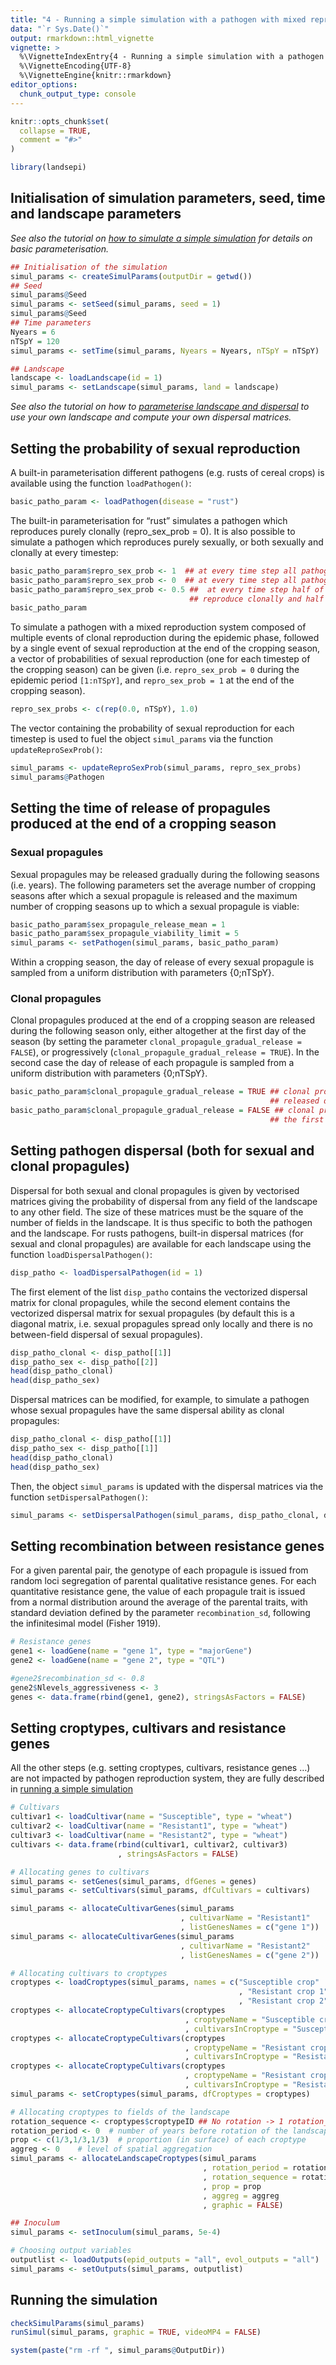 ```yaml
---
title: "4 - Running a simple simulation with a pathogen with mixed reproduction system"
data: "`r Sys.Date()`"
output: rmarkdown::html_vignette
vignette: >
  %\VignetteIndexEntry{4 - Running a simple simulation with a pathogen with mixed reproduction system}
  %\VignetteEncoding{UTF-8}
  %\VignetteEngine{knitr::rmarkdown}
editor_options: 
  chunk_output_type: console
---
```


```r
knitr::opts_chunk$set(
  collapse = TRUE,
  comment = "#>"
)
```


```r
library(landsepi)
```


## Initialisation of simulation parameters, seed, time and landscape parameters

*See also the tutorial on [how to simulate a simple simulation](O1-run_simple_simul.html) 
for details on basic parameterisation.*

```r
## Initialisation of the simulation
simul_params <- createSimulParams(outputDir = getwd())
## Seed
simul_params@Seed
simul_params <- setSeed(simul_params, seed = 1)
simul_params@Seed
## Time parameters
Nyears = 6 
nTSpY = 120
simul_params <- setTime(simul_params, Nyears = Nyears, nTSpY = nTSpY)

## Landscape
landscape <- loadLandscape(id = 1)
simul_params <- setLandscape(simul_params, land = landscape)
```

*See also the tutorial on how to [parameterise landscape and dispersal](O3-landscape_dispersal.html) 
to use your own landscape and compute your own dispersal matrices.*


## Setting the probability of sexual reproduction

A built-in parameterisation different pathogens (e.g. rusts of cereal crops) is available using the function `loadPathogen()`:
```r
basic_patho_param <- loadPathogen(disease = "rust")
```

The built-in parameterisation for "rust" simulates a pathogen which reproduces
purely clonally (repro_sex_prob = 0). It is also possible to simulate a pathogen which reproduces 
purely sexually, or both sexually and clonally at every timestep:
```r
basic_patho_param$repro_sex_prob <- 1  ## at every time step all pathogen individuals reproduces sexually
basic_patho_param$repro_sex_prob <- 0  ## at every time step all pathogen individuals reproduces clonally
basic_patho_param$repro_sex_prob <- 0.5 ##  at every time step half of the pathogen population
                                        ## reproduce clonally and half sexually
basic_patho_param
```

To simulate a pathogen with a mixed reproduction system composed of multiple events of clonal reproduction 
during the epidemic phase, followed by a single event of sexual reproduction at the end of the cropping season, 
a vector of probabilities of sexual reproduction (one for each timestep of the cropping season)
can be given (i.e. `repro_sex_prob = 0` during the epidemic period `[1:nTSpY]`, and `repro_sex_prob = 1` at the 
end of the cropping season). 
```r
repro_sex_probs <- c(rep(0.0, nTSpY), 1.0)  
```

The vector containing the probability of sexual reproduction for each timestep is used 
to fuel the object `simul_params` via the function `updateReproSexProb()`:
```r
simul_params <- updateReproSexProb(simul_params, repro_sex_probs)
simul_params@Pathogen 
```

## Setting the time of release of propagules produced at the end of a cropping season

### Sexual propagules

Sexual propagules may be released gradually during the following seasons (i.e. years). 
The following parameters set the average number of cropping seasons after which a 
sexual propagule is released and the maximum number of cropping seasons up to which
a sexual propagule is viable:
```r
basic_patho_param$sex_propagule_release_mean = 1
basic_patho_param$sex_propagule_viability_limit = 5
simul_params <- setPathogen(simul_params, basic_patho_param)  
```
Within a cropping season, the day of release of every sexual propagule
is sampled from a uniform distribution with parameters \{0;nTSpY\}.

### Clonal propagules

Clonal propagules produced at the end of a cropping season are released during the
following season only, either altogether at the first day of the season (by setting
the parameter `clonal_propagule_gradual_release = FALSE`), or progressively 
(`clonal_propagule_gradual_release = TRUE`). In the second case
the day of release of each propagule is sampled from a uniform distribution with parameters \{0;nTSpY\}.
```r
basic_patho_param$clonal_propagule_gradual_release = TRUE ## clonal propagules are progressively 
                                                          ## released during the next cropping season
basic_patho_param$clonal_propagule_gradual_release = FALSE ## clonal propagules are released at 
                                                          ## the first day of the next cropping season
```

## Setting pathogen dispersal (both for sexual and clonal propagules)

Dispersal for both sexual and clonal propagules is given by vectorised matrices giving
the probability of dispersal from any field of the landscape to any other field. 
The size of these matrices must be the square of the number of fields in the landscape. 
It is thus specific to both the pathogen and the landscape. For rusts pathogens, 
built-in dispersal matrices (for sexual and clonal propagules) 
are available for each landscape using the function `loadDispersalPathogen()`:
```r
disp_patho <- loadDispersalPathogen(id = 1)
```

The first element of the list `disp_patho` contains the vectorized dispersal matrix
for clonal propagules, while the second element contains the vectorized dispersal matrix
for sexual propagules (by default this is a diagonal matrix, i.e. sexual propagules spread only locally 
and there is no between-field dispersal of sexual propagules).
```r
disp_patho_clonal <- disp_patho[[1]]
disp_patho_sex <- disp_patho[[2]]
head(disp_patho_clonal)
head(disp_patho_sex)
```

Dispersal matrices can be modified, for example, to simulate a pathogen whose sexual propagules
have the same dispersal ability as clonal propagules: 
```r
disp_patho_clonal <- disp_patho[[1]]
disp_patho_sex <- disp_patho[[1]]
head(disp_patho_clonal)
head(disp_patho_sex)
```

Then, the object `simul_params` is updated with the dispersal matrices via the 
function `setDispersalPathogen()`:
```r
simul_params <- setDispersalPathogen(simul_params, disp_patho_clonal, disp_patho_sex)
```


## Setting recombination between resistance genes

For a given parental pair, the genotype of each propagule is issued from random loci segregation of parental qualitative resistance genes. For each quantitative resistance gene, the value of each propagule trait is issued from a normal distribution around the average of the parental traits, with standard deviation defined by the parameter `recombination_sd`, following the infinitesimal model (Fisher 1919).

```r
# Resistance genes
gene1 <- loadGene(name = "gene 1", type = "majorGene")
gene2 <- loadGene(name = "gene 2", type = "QTL")

#gene2$recombination_sd <- 0.8
gene2$Nlevels_aggressiveness <- 3
genes <- data.frame(rbind(gene1, gene2), stringsAsFactors = FALSE)
```


## Setting croptypes, cultivars and resistance genes

All the other steps (e.g. setting croptypes, cultivars, resistance genes ...) are not
impacted by pathogen reproduction system, they are fully described in 
[running a simple simulation](O1-run_simple_simul.html) 

```r
# Cultivars
cultivar1 <- loadCultivar(name = "Susceptible", type = "wheat")
cultivar2 <- loadCultivar(name = "Resistant1", type = "wheat")
cultivar3 <- loadCultivar(name = "Resistant2", type = "wheat")
cultivars <- data.frame(rbind(cultivar1, cultivar2, cultivar3)
                        , stringsAsFactors = FALSE)

# Allocating genes to cultivars
simul_params <- setGenes(simul_params, dfGenes = genes)
simul_params <- setCultivars(simul_params, dfCultivars = cultivars)

simul_params <- allocateCultivarGenes(simul_params
                                      , cultivarName = "Resistant1"
                                      , listGenesNames = c("gene 1"))
simul_params <- allocateCultivarGenes(simul_params
                                      , cultivarName = "Resistant2"
                                      , listGenesNames = c("gene 2"))

# Allocating cultivars to croptypes
croptypes <- loadCroptypes(simul_params, names = c("Susceptible crop"
                                                   , "Resistant crop 1"
                                                   , "Resistant crop 2"))
croptypes <- allocateCroptypeCultivars(croptypes
                                       , croptypeName = "Susceptible crop"
                                       , cultivarsInCroptype = "Susceptible")
croptypes <- allocateCroptypeCultivars(croptypes
                                       , croptypeName = "Resistant crop 1"
                                       , cultivarsInCroptype = "Resistant1")
croptypes <- allocateCroptypeCultivars(croptypes
                                       , croptypeName = "Resistant crop 2"
                                       , cultivarsInCroptype = "Resistant2")
simul_params <- setCroptypes(simul_params, dfCroptypes = croptypes)

# Allocating croptypes to fields of the landscape
rotation_sequence <- croptypes$croptypeID ## No rotation -> 1 rotation_sequence element
rotation_period <- 0  # number of years before rotation of the landscape
prop <- c(1/3,1/3,1/3)  # proportion (in surface) of each croptype
aggreg <- 0    # level of spatial aggregation
simul_params <- allocateLandscapeCroptypes(simul_params
                                           , rotation_period = rotation_period
                                           , rotation_sequence = rotation_sequence
                                           , prop = prop
                                           , aggreg = aggreg
                                           , graphic = FALSE)

## Inoculum
simul_params <- setInoculum(simul_params, 5e-4) 

# Choosing output variables
outputlist <- loadOutputs(epid_outputs = "all", evol_outputs = "all")
simul_params <- setOutputs(simul_params, outputlist)
``` 


## Running the simulation

```r
checkSimulParams(simul_params)
runSimul(simul_params, graphic = TRUE, videoMP4 = FALSE)
```

```r
system(paste("rm -rf ", simul_params@OutputDir))
```




